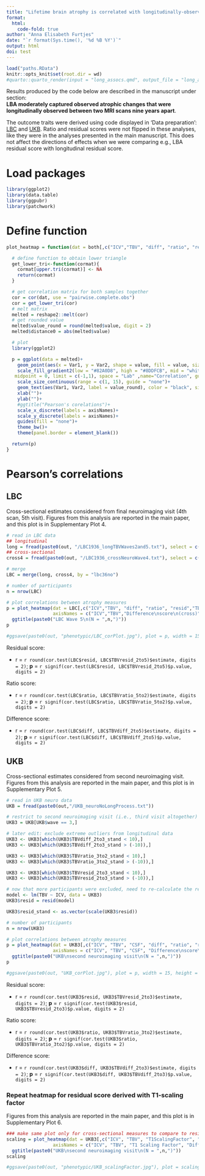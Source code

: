 ```yaml
---
title: "Lifetime brain atrophy is correlated with longitudinally-observed atrophic changes"
format: 
  html:
    code-fold: true
author: "Anna Elisabeth Furtjes"
date: "`r format(Sys.time(), '%d %B %Y')`"
output: html
doi: test
---
```


```r
load("paths.RData")
knitr::opts_knit$set(root.dir = wd)
#quarto::quarto_render(input = "long_assocs.qmd", output_file = "long_assocs.html")
```

Results produced by the code below are described in the manuscript under section:\
**LBA moderately  captured observed atrophic changes that were longitudinally observed between two MRI scans nine years apart**.

The outcome traits were derived using code displayed in 'Data preparation': [LBC](test.html) and [UKB](test.html).
Ratio and residual scores were not flipped in these analyses, like they were in the analyses presented in the main manuscript. This does not affect the directions of effects when we were comparing e.g., LBA residual score with longitudinal residual score.

# Load packages

```r
library(ggplot2)
library(data.table)
library(ggpubr)
library(patchwork)
```

# Define function
```r
plot_heatmap = function(dat = both[,c("ICV","TBV", "diff", "ratio", "resid")], axisNames = c("ICV","TBV","Difference\nscore","Ratio\nscore","Residual\nscore")){

  # define function to obtain lower triangle
  get_lower_tri<-function(cormat){
    cormat[upper.tri(cormat)] <- NA
    return(cormat)
  }

  # get correlation matrix for both samples together
  cor = cor(dat, use = "pairwise.complete.obs")
  cor = get_lower_tri(cor)
  # melt matrix
  melted = reshape2::melt(cor)
  # get rounded value
  melted$value_round = round(melted$value, digit = 2)
  melted$distance0 = abs(melted$value)

  # plot
  library(ggplot2)

  p = ggplot(data = melted)+
    geom_point(aes(x = Var1, y = Var2, shape = value, fill = value, size = distance0), shape = 21, alpha = 0.7, colour = "white") +
    scale_fill_gradient2(low = "#82A0D8", high = "#8DDFCB", mid = "white",
   midpoint = 0, limit = c(-1,1), space = "Lab" ,name="Correlation", guide = "legend")+
    scale_size_continuous(range = c(1, 15), guide = "none")+
    geom_text(aes(Var1, Var2, label = value_round), color = "black", size = 4)+
    xlab("")+
    ylab("")+
    #ggtitle("Pearson's corelations")+
    scale_x_discrete(labels = axisNames)+
    scale_y_discrete(labels = axisNames)+
    guides(fill = "none")+
    theme_bw()+
    theme(panel.border = element_blank())

  return(p)
}
```


# Pearson's correlations

## LBC

Cross-sectional estimates considered from final neuroimaging visit (4th scan, 5th visit). Figures from this analysis are reported in the main paper, and this plot is in Supplementary Plot 4.


```r
# read in LBC data
## longitudinal
long = fread(paste0(out, "/LBC1936_longTBVWaves2and5.txt"), select = c("lbc36no","TBVdiff_2to5","TBVratio_5to2","TBVresid_2to5"))
## cross-sectional
cross4 = fread(paste0(out, "/LBC1936_crossNeuroWave4.txt"), select = c("lbc36no","ICV","TBV", "diff", "ratio", "resid"))

# merge 
LBC = merge(long, cross4, by = "lbc36no")

# number of participants
n = nrow(LBC)

# plot correlations between atrophy measures
p = plot_heatmap(dat = LBC[,c("ICV","TBV", "diff", "ratio", "resid","TBVdiff_2to5","TBVratio_5to2","TBVresid_2to5")], 
                 axisNames = c("ICV","TBV","Difference\nscore\n(cross)","Ratio\nscore\n(cross)","Residual\nscore\n(cross)","Difference\nscore\n(long)","Ratio\nscore\n(long)","Residual\nscore\n(long)"))+
  ggtitle(paste0("LBC Wave 5\n(N = ",n,")"))
p

#ggsave(paste0(out, "phenotypic/LBC_corPlot.jpg"), plot = p, width = 15, height = 15, units = "cm", dpi = 300)
```


Residual score:

  - r = `r round(cor.test(LBC$resid, LBC$TBVresid_2to5)$estimate, digits = 2)`; **p** = `r signif(cor.test(LBC$resid, LBC$TBVresid_2to5)$p.value, digits = 2)`


Ratio score:

  - r = `r round(cor.test(LBC$ratio, LBC$TBVratio_5to2)$estimate, digits = 2)`; **p** = `r signif(cor.test(LBC$ratio, LBC$TBVratio_5to2)$p.value, digits = 2)`


Difference score:

  - r = `r round(cor.test(LBC$diff, LBC$TBVdiff_2to5)$estimate, digits = 2)`; **p** = `r signif(cor.test(LBC$diff, LBC$TBVdiff_2to5)$p.value, digits = 2)`


## UKB

Cross-sectional estimates considered from second neuroimaging visit. Figures from this analysis are reported in the main paper, and this plot is in Supplementary Plot 5.

```r
# read in UKB neuro data
UKB = fread(paste0(out,"/UKB_neuroNoLongProcess.txt"))

# restrict to second neuroimaging visit (i.e., third visit altogether)
UKB3 = UKB[UKB$wave == 3,]

# later edit: exclude extreme outliers from longitudinal data 
UKB3 <- UKB3[which(UKB3$TBVdiff_2to3_stand < 10),]
UKB3 <- UKB3[which(UKB3$TBVdiff_2to3_stand > (-10)),]

UKB3 <- UKB3[which(UKB3$TBVratio_3to2_stand < 10),]
UKB3 <- UKB3[which(UKB3$TBVratio_3to2_stand > (-10)),]

UKB3 <- UKB3[which(UKB3$TBVresid_2to3_stand < 10),]
UKB3 <- UKB3[which(UKB3$TBVresid_2to3_stand > (-10)),]

# now that more participants were excluded, need to re-calculate the residual score
model <- lm(TBV ~ ICV, data = UKB3)
UKB3$resid = resid(model)

UKB3$resid_stand <- as.vector(scale(UKB3$resid))

# number of participants
n = nrow(UKB3)

# plot correlations between atrophy measures
p = plot_heatmap(dat = UKB3[,c("ICV", "TBV", "CSF", "diff", "ratio", "resid", "TBVdiff_2to3", "TBVratio_3to2", "TBVresid_2to3")], 
                 axisNames = c("ICV", "TBV", "CSF", "Difference\nscore\n(cross)", "Ratio\nscore\n(cross)", "Residual\nscore\n(cross)", "Difference\nscore\n(long)", "Ratio\nscore\n(long)", "Residual\nscore\n(long)"))+
  ggtitle(paste0("UKB\nsecond neuroimaging visit\n(N = ",n,")"))
p

#ggsave(paste0(out, "UKB_corPlot.jpg"), plot = p, width = 15, height = 15, units = "cm", dpi = 300)
```

Residual score:

  - r = `r round(cor.test(UKB3$resid, UKB3$TBVresid_2to3)$estimate, digits = 2)`; **p** = `r signif(cor.test(UKB3$resid, UKB3$TBVresid_2to3)$p.value, digits = 2)`


Ratio score:

  - r = `r round(cor.test(UKB3$ratio, UKB3$TBVratio_3to2)$estimate, digits = 2)`; **p** = `r signif(cor.test(UKB3$ratio, UKB3$TBVratio_3to2)$p.value, digits = 2)`


Difference score:

  - r = `r round(cor.test(UKB3$diff, UKB3$TBVdiff_2to3)$estimate, digits = 2)`; **p** = `r signif(cor.test(UKB3$diff, UKB3$TBVdiff_2to3)$p.value, digits = 2)`


### Repeat heatmap for residual score derived with T1-scaling factor

Figures from this analysis are reported in the main paper, and this plot is in Supplementary Plot 6.

```r
### make same plot only for cross-sectional measures to compare to resid Scaling factor
scaling = plot_heatmap(dat = UKB3[,c("ICV", "TBV", "T1ScalingFactor", "diff", "ratio", "resid", "residScalingFactor_stand")], 
                 axisNames = c("ICV", "TBV", "T1 Scaling Factor", "Difference\nscore\n(cross)", "Ratio\nscore\n(cross)", "Residual\nscore\n(cross)", "Residual score\n(scaling factor)"))+
  ggtitle(paste0("UKB\nsecond neuroimaging visit\n(N = ",n,")"))
scaling

#ggsave(paste0(out, "phenotypic/UKB_scalingFactor.jpg"), plot = scaling, width = 14, height = 14, units = "cm", dpi = 200)
```

